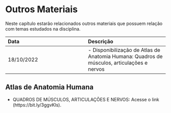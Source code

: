 # Outros Materiais

Neste capítulo estarão relacionados outros materiais que possuem relação com temas estudados na disciplina.

|Data|Descrição|
|:--|:--|
|18/10/2022|- Disponibilização de Atlas de Anatomia Humana: Quadros de músculos, articulações e nervos|

## Atlas de Anatomia Humana

* QUADROS DE MÚSCULOS, ARTICULAÇÕES E NERVOS: Acesse o link (https://bit.ly/3ggvKls).